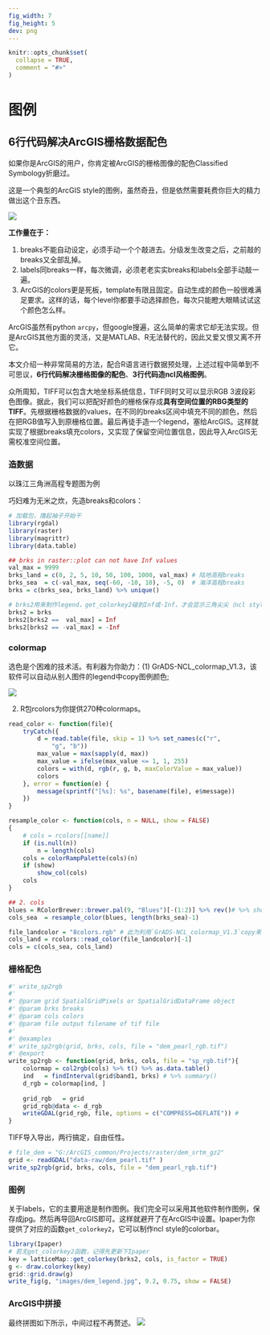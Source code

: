 ```yaml
---
fig_width: 7
fig_height: 5
dev: png
---
```


```r
knitr::opts_chunk$set(
  collapse = TRUE,
  comment = "#>"
)
```

# 图例 {#legend}

## 6行代码解决ArcGIS栅格数据配色 {#legend-arcgis}

如果你是ArcGIS的用户，你肯定被ArcGIS的栅格图像的配色Classified Symbology折磨过。

这是一个典型的ArcGIS style的图例，虽然奇丑，但是依然需要耗费你巨大的精力做出这个丑东西。

![](images\ArGIS_lgd.png)

**工作量在于：**

1. breaks不能自动设定，必须手动一个个敲进去。分级发生改变之后，之前敲的breaks又全部乱掉。
2. labels同breaks一样，每次微调，必须老老实实breaks和labels全部手动敲一遍。
3. ArcGIS的colors更是死板，template有限且固定。自动生成的颜色一般很难满足要求。这样的话，每个level你都要手动选择颜色，每次只能瞪大眼睛试试这个颜色怎么样。

ArcGIS虽然有python `arcpy`，但google搜遍，这么简单的需求它却无法实现。但是ArcGIS其他方面的灵活，又是MATLAB、R无法替代的，因此又爱又恨又离不开它。

本文介绍一种非常简易的方法，配合R语言进行数据预处理，上述过程中简单到不可思议，**6行代码解决栅格图像的配色**、**3行代码造ncl风格图例**。

众所周知，TIFF可以包含大地坐标系统信息，TIFF同时又可以显示RGB 3波段彩色图像。据此，我们可以把配好颜色的栅格保存成**具有空间位置的RBG类型的TIFF**。先根据栅格数据的values，在不同的breaks区间中填充不同的颜色，然后在把RGB值写入到原栅格位置。最后再徒手造一个legend，塞给ArcGIS。这样就实现了根据breaks填充colors，又实现了保留空间位置信息，因此导入ArcGIS无需校准空间位置。

### 造数据

以珠江三角洲高程专题图为例

<!-- 首先准备srtm V4 (90m)和ETOPO1 (1/60°)高程数据，其中srtm是陆地高程（dem=0一般意味着是水面）、ETOPO1是海底高程。 -->
<!-- 把ETOPO1采样到90m，对于srtm dem=0格点，用ETOPO1的值进行覆盖，导出srtm和ETOP01融合后的高程数据`dem_merged.tif`。 -->

巧妇难为无米之炊，先造breaks和colors：

```r
# 加载包，撸起袖子开始干
library(rgdal)
library(raster)
library(magrittr)
library(data.table)
```

```r
## brks in raster::plot can not have Inf values
val_max = 9999
brks_land = c(0, 2, 5, 10, 50, 100, 1000, val_max) # 陆地高程breaks
brks_sea  = c(-val_max, seq(-60, -10, 10), -5, 0)  # 海洋高程breaks
brks = c(brks_sea, brks_land) %>% unique()

# brks2用来制作legend，get_colorkey2碰到Inf或-Inf，才会显示三角尖尖（ncl style）。
brks2 = brks
brks2[brks2 ==  val_max] = Inf
brks2[brks2 == -val_max] = -Inf 
```

### colormap

选色是个困难的技术活。有利器为你助力：(1) GrADS-NCL_colormap_V1.3，该软件可以自动从别人图件的legend中copy图例颜色;

![](images\color_tools.png)

(2) R包rcolors为你提供270种colormaps。


```r
read_color <- function(file){
    tryCatch({
        d = read.table(file, skip = 1) %>% set_names(c("r", 
            "g", "b"))
        max_value = max(sapply(d, max))
        max_value = ifelse(max_value <= 1, 1, 255)
        colors = with(d, rgb(r, g, b, maxColorValue = max_value))
        colors
    }, error = function(e) {
        message(sprintf("[%s]: %s", basename(file), e$message))
    })
}

resample_color <- function(cols, n = NULL, show = FALSE) 
{
    # cols = rcolors[[name]]
    if (is.null(n)) 
        n = length(cols)
    cols = colorRampPalette(cols)(n)
    if (show) 
        show_col(cols)
    cols
}
```

```r
## 2. cols
blues = RColorBrewer::brewer.pal(9, "Blues")[-(1:2)] %>% rev()# %>% show_cols()
cols_sea  = resample_color(blues, length(brks_sea)-1) 

file_landcolor = "8colors.rgb" # 此为利用`GrADS-NCL_colormap_V1.3`copy来的colors
cols_land = rcolors::read_color(file_landcolor)[-1]
cols = c(cols_sea, cols_land)
```

### 栅格配色

```r
#' write_sp2rgb
#' 
#' @param grid SpatialGridPixels or SpatialGridDataFrame object
#' @param brks breaks
#' @param cols colors
#' @param file output filename of tif file
#' 
#' @examples
#' write_sp2rgb(grid, brks, cols, file = "dem_pearl_rgb.tif")
#' @export
write_sp2rgb <- function(grid, brks, cols, file = "sp_rgb.tif"){
    colormap = col2rgb(cols) %>% t() %>% as.data.table()
    ind   = findInterval(grid$band1, brks) # %>% summary()
    d_rgb = colormap[ind, ]
    
    grid_rgb   = grid
    grid_rgb@data <- d_rgb
    writeGDAL(grid_rgb, file, options = c("COMPRESS=DEFLATE")) # 
}
```

TIFF导入导出，两行搞定，自由任性。
```r
# file_dem = "G:/ArcGIS_common/Projects/raster/dem_srtm_gz2"
grid <- readGDAL("data-raw/dem_pearl.tif" )
write_sp2rgb(grid, brks, cols, file = "dem_pearl_rgb.tif")
```

### 图例

关于labels，它的主要用途是制作图例。我们完全可以采用其他软件制作图例，保存成jpg。然后再导回ArcGIS即可。这样就避开了在ArcGIS中设置。Ipaper为你提供了对应的函数`get_colorkey2`，它可以制作ncl style的colorbar。

```r
library(Ipaper)
# 若无get_colorkey2函数，记得先更新下Ipaper
key = latticeMap::get_colorkey(brks2, cols, is_factor = TRUE)
g <- draw.colorkey(key)
grid::grid.draw(g)
write_fig(g, "images/dem_legend.jpg", 9.2, 0.75, show = FALSE)
```

### ArcGIS中拼接
最终拼图如下所示，中间过程不再赘述。
![](images/珠三角高程（含水深）.jpg)
